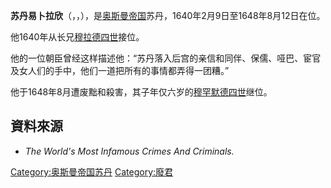 {{Infobox royalty
| name         = 易卜拉欣
| title        = [[奥斯曼帝国苏丹列表|苏丹]]<br>[[凯撒_(头衔)|凱薩]]<br>[[两圣地监护人|两圣地监护人]]<br>[[奥斯曼帝国哈里发|哈里发]]
| titletext    = 
| more         = 
| type         = 
| image        = Ibrahim I.jpg
| alt          = 
| caption      = 
| succession   = 第18任[[奥斯曼帝国苏丹列表|奥斯曼帝国苏丹]]
| reign        = 1640年2月9日 – 1648年8月8日
| coronation   = 
| cor-type     = 
| predecessor  = [[穆拉德四世|穆拉德四世]]
| regent       = 
| reg-type     = 
| successor    = [[穆罕默德四世_(奥斯曼帝国)|穆罕默德四世]]
| spouse       = [[柯塞姆蘇丹|柯塞姆蘇丹]]（1640–1644）
| spouse-type  = 摄政
| issue        = 
| full name    = 易卜拉欣·本·艾哈迈德<br>Ibrahim bin Ahmed
| house        = [[奥斯曼王朝|奥斯曼]]
| house-type   = 王朝
| father       = [[艾哈迈德一世|艾哈迈德一世]]
| mother       = 
| birth_date   = {{birth date|1615|11|5}}
| birth_place  = 
| death_date   = {{death date and age|1648|8|18|1615|11|5}}
| death_place  = 
| burial_date  = 
| burial_place = 
| signature_type = [[花押_(奥斯曼帝国苏丹)|花押]]
| signature    = Tughra of Ibrahim.JPG
| religion = 伊斯兰教
}}
'''苏丹易卜拉欣'''（{{lang-ota|ابراهيم}}，{{lang-tr|Sultan İbrahim}}，{{bd|1615年|11月5日|1648年|8月18日|catIdx=I}}），是[[奥斯曼帝国|奥斯曼帝国]]苏丹，1640年2月9日至1648年8月12日在位。

他1640年从长兄[[穆拉德四世|穆拉德四世]]接位。

他的一位朝臣曾经这样描述他：“苏丹落入后宫的亲信和同伴、保儒、哑巴、宦官及女人们的手中，他们一道把所有的事情都弄得一团糟。” 

他于1648年8月遭废黜和殺害，其子年仅六岁的[[穆罕默德四世_(奥斯曼帝国)|穆罕默德四世]]继位。

== 資料來源 ==
* ''The World's Most Infamous Crimes And Criminals.''{{Page needed}}

{{s-start}}
{{s-hou|[[奥斯曼王朝|奥斯曼王朝]]|1615年|11月5日|1648年|8月18日}}
{{s-reg|}}
{{s-rel|su}}
{{s-bef|before=[[穆拉德四世|穆拉德四世]]}}
{{s-ttl|title=[[伊斯蘭教|伊斯蘭教]]第八十二代[[哈里發列表|哈里發]]<br>[[奧斯曼帝國|奧斯曼帝國]]第十八代[[奥斯曼帝国苏丹列表|蘇丹]]|years=1640年－1648年}}
{{s-aft|after=[[穆罕默德四世_(奧斯曼帝國)|穆罕默德四世]]}}
{{s-end}}
{{奧斯曼帝國蘇丹}}
{{Authority control}}

[[Category:奥斯曼帝国苏丹|Category:奥斯曼帝国苏丹]]
[[Category:廢君|Category:廢君]]

{{Monarch-stub}}